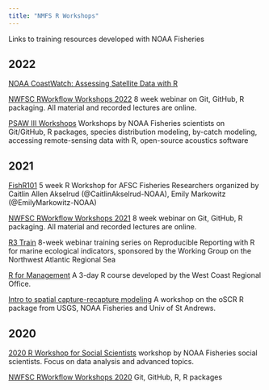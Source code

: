 ```yaml
---
title: "NMFS R Workshops"
---
```


Links to training resources developed with NOAA Fisheries

## 2022

[NOAA CoastWatch: Assessing Satellite Data with R](https://coastwatch.pfeg.noaa.gov/courses/satellite_course_info.html)

[NWFSC RWorkflow Workshops 2022](https://rverse-tutorials.github.io/RWorkflow-NWFSC-2022/) 8 week webinar on Git, GitHub, R packaging. All material and recorded lectures are online.

[PSAW III Workshops](https://sites.google.com/noaa.gov/nmfs-ost-psaw) Workshops by NOAA Fisheries scientists on Git/GitHub, R packages, species distribution modeling, by-catch modeling, accessing remote-sensing data with R, open-source acoustics software

## 2021

[FishR101](https://emilymarkowitz-noaa.github.io/FishR101/index.html) 5 week R Workshop for AFSC Fisheries Researchers organized by Caitlin Allen Akselrud (@CaitlinAkselrud-NOAA), Emily Markowitz (@EmilyMarkowitz-NOAA)

[NWFSC RWorkflow Workshops 2021](https://rverse-tutorials.github.io/RWorkflow-NWFSC-2021/) 8 week webinar on Git, GitHub, R packaging. All material and recorded lectures are online.

[R3 Train](https://noaa-iea.github.io/r3-train/) 8-week webinar training series on Reproducible Reporting with R for marine ecological indicators, sponsored by the Working Group on the Northwest Atlantic Regional Sea

[R for Management](https://chanteddavis-noaa.github.io/WCR_RStarterPack/index.html) A 3-day R course developed by the West Coast Regional Office.

[Intro to spatial capture-recapture modeling](https://www.youtube.com/channel/UCc87aAzhX7EUOalyCohzqsQ/videos) A workshop on the oSCR R package from USGS, NOAA Fisheries and Univ of St Andrews.

## 2020

[2020 R Workshop for Social Scientists](https://emilymarkowitz-noaa.github.io/RWorkshopForSocialScientists/) workshop by NOAA Fisheries social scientists. Focus on data analysis and advanced topics.

[NWFSC RWorkflow Workshops 2020](https://rverse-tutorials.github.io/RWorkflow-NWFSC-2020/) Git, GitHub, R, R packages

